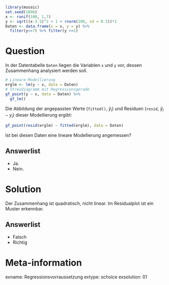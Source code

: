 ```r
library(mosaic)
set.seed(1896)
x <- runif(100, 1,7)
y <- sqrt((x-3.5)^2 + 1 + rnorm(100, sd = 0.5))*2
Daten <- data.frame(x = x, y = y) %>%
  filter(y<=7) %>% filter(y >=1)

```

Question
========

In der Datentabelle `Daten` liegen die Variablen `x` und `y` vor, dessen Zusammenhang analysiert werden soll.

```r
# Lineare Modellierung
erglm <- lm(y ~ x, data = Daten)
# Streudiagramm mit Regressionsgerade
gf_point(y ~ x, data = Daten) %>%
  gf_lm()
```

Die Abbildung der angepassten Werte (`fitted()`, $\hat{y}_i$) und Residuen (`resid`, $\hat{y}_i-y_i$) dieser Modellierung ergibt:

```r
gf_point(resid(erglm) ~ fitted(erglm), data = Daten)
```

Ist bei diesen Daten eine lineare Modellierung angemessen? 

Answerlist
----------
* Ja.
* Nein.


Solution
========

Der Zusammenhang ist quadratisch, nicht linear. Im Residualplot ist ein Muster erkennbar. 

Answerlist
----------

* Falsch
* Richtig


Meta-information
================
exname: Regressionsvorraussetzung
extype: schoice
exsolution: 01